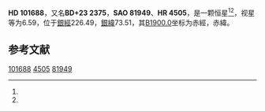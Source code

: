 {{Starbox begin
| name = HD 101688
}}
{{Starbox observe
| epoch = [[J2000.0|J2000.0]]
| constell = {{星座名待查}}<ref name=SIMBAD>{{cite web
 | url=http://simbad.u-strasbg.fr/simbad/sim-id?Ident=HR+4505
 | title =Pulsating variable Star
 | publisher=Centre de Données astronomiques de Strasbourg
 | work=SIMBAD
 | accessdate=2012-07-13}}</ref><ref name=DATA>{{cite web
 | url=http://vizier.u-strasbg.fr/viz-bin/VizieR-5?-out.add=.&-source=5050&-corr=PK=HR&-out.max=9999&HR=4505
 | title=VizieR Detailed Page
 | accessdate=2012-07-13
 | archive-date=2016-03-05
 | archive-url=https://web.archive.org/web/20160305084813/http://vizier.u-strasbg.fr/viz-bin/VizieR-5?-out.add=.&-source=5050&-corr=PK=HR&-out.max=9999&HR=4505
 | dead-url=no
 }}</ref>
| 星官 = 
| ra = {{RA|11|42|5.2}}<ref name=SIMBAD /><ref name=DATA />
| dec = {{DEC|+22|12|39}}<ref name=SIMBAD /><ref name=DATA />
| appmag_v = 6.59<ref name=SIMBAD /><ref name=DATA />
}}
{{Starbox character
| class = F2IV-V<ref name=SIMBAD /><ref name=DATA />
| b-v = <ref name=SIMBAD /><ref name=DATA />
| u-b = <ref name=SIMBAD /><ref name=DATA />
| r-i = <ref name=SIMBAD /><ref name=DATA />
| variable = 
}}
{{Starbox astrometry
| radial_v = 
| prop_mo_ra = -23
| parallax = 
| p_error = 
}}
{{Starbox catalog
| names =BD+23 2375，[[SAO星表|SAO]] 81949，[[HD星表|HD]] 101688，[[HR星表|HR]] 4505}}
{{Starbox reference |Simbad=HR+4505}}
{{Starbox end}}

'''HD 101688'''，又名'''BD+23 2375'''，'''SAO 81949'''、'''HR 4505'''，是一颗恒星<ref name=SIMBAD /><ref name=DATA />，视星等为6.59，位于[[銀道座標系|銀經]]226.49，[[銀道座標系|銀緯]]73.51，其[[B1900.0|B1900.0]]坐标为赤經{{RA|11|36|53.6}}，赤緯{{DEC|+22|73.51|2}}。

== 参考文献 ==
{{reflist}}

{{star-stub}}

[[Category:HD和HDE天體|101688]]
[[Category:HR天體|4505]]
[[Category:SAO天體|81949]]
